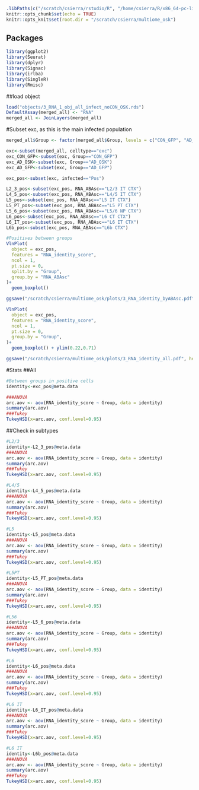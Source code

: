 
```r
.libPaths(c("/scratch/csierra/rstudio/R", "/home/csierra/R/x86_64-pc-linux-gnu-library/4.1"))
knitr::opts_chunk$set(echo = TRUE)
knitr::opts_knit$set(root.dir = "/scratch/csierra/multiome_osk")
```

## Packages
```r
library(ggplot2)
library(Seurat)
library(dplyr)
library(Signac)
library(irlba)
library(SingleR)
library(Rmisc)
```

##load object
```r
load("objects/3_RNA_1_obj_all_infect_noCON_OSK.rds")
DefaultAssay(merged_all) <- "RNA"
merged_all <- JoinLayers(merged_all)
```

#Subset exc, as this is the main infected population
```r
merged_all$Group <- factor(merged_all$Group, levels = c("CON_GFP", "AD_GFP", "AD_OSK"))

exc<-subset(merged_all, celltype=="exc")
exc_CON_GFP<-subset(exc, Group=="CON_GFP")
exc_AD_OSK<-subset(exc, Group=="AD_OSK")
exc_AD_GFP<-subset(exc, Group=="AD_GFP")

exc_pos<-subset(exc, infected=="Pos")

L2_3_pos<-subset(exc_pos, RNA_ABAsc=="L2/3 IT CTX")
L4_5_pos<-subset(exc_pos, RNA_ABAsc=="L4/5 IT CTX")
L5_pos<-subset(exc_pos, RNA_ABAsc=="L5 IT CTX")
L5_PT_pos<-subset(exc_pos, RNA_ABAsc=="L5 PT CTX")
L5_6_pos<-subset(exc_pos, RNA_ABAsc=="L5/6 NP CTX")
L6_pos<-subset(exc_pos, RNA_ABAsc=="L6 CT CTX")
L6_IT_pos<-subset(exc_pos, RNA_ABAsc=="L6 IT CTX")
L6b_pos<-subset(exc_pos, RNA_ABAsc=="L6b CTX")

```


```r
#Positives between groups
VlnPlot(
  object = exc_pos,
  features = "RNA_identity_score",
  ncol = 1,
  pt.size = 0,
  split.by = "Group",
  group.by = "RNA_ABAsc"
)+
  geom_boxplot()

ggsave("/scratch/csierra/multiome_osk/plots/3_RNA_identity_byABAsc.pdf", height = 10, width = 15, dpi=600)

VlnPlot(
  object = exc_pos,
  features = "RNA_identity_score",
  ncol = 1,
  pt.size = 0,
  group.by = "Group",
)+
  geom_boxplot() + ylim(0.22,0.71)

ggsave("/scratch/csierra/multiome_osk/plots/3_RNA_identity_all.pdf", height = 10, width = 5, dpi=600)
```

#Stats
##All
```r
#Between groups in positive cells 
identity<-exc_pos@meta.data

###ANOVA
arc.aov <- aov(RNA_identity_score ~ Group, data = identity)
summary(arc.aov)
###Tukey
TukeyHSD(x=arc.aov, conf.level=0.95)
```

##Check in subtypes
```r
#L2/3
identity<-L2_3_pos@meta.data
###ANOVA
arc.aov <- aov(RNA_identity_score ~ Group, data = identity)
summary(arc.aov)
###Tukey
TukeyHSD(x=arc.aov, conf.level=0.95)

#L4/5
identity<-L4_5_pos@meta.data
###ANOVA
arc.aov <- aov(RNA_identity_score ~ Group, data = identity)
summary(arc.aov)
###Tukey
TukeyHSD(x=arc.aov, conf.level=0.95)

#L5
identity<-L5_pos@meta.data
###ANOVA
arc.aov <- aov(RNA_identity_score ~ Group, data = identity)
summary(arc.aov)
###Tukey
TukeyHSD(x=arc.aov, conf.level=0.95)

#L5PT
identity<-L5_PT_pos@meta.data
###ANOVA
arc.aov <- aov(RNA_identity_score ~ Group, data = identity)
summary(arc.aov)
###Tukey
TukeyHSD(x=arc.aov, conf.level=0.95)

#L56
identity<-L5_6_pos@meta.data
###ANOVA
arc.aov <- aov(RNA_identity_score ~ Group, data = identity)
summary(arc.aov)
###Tukey
TukeyHSD(x=arc.aov, conf.level=0.95)

#L6
identity<-L6_pos@meta.data
###ANOVA
arc.aov <- aov(RNA_identity_score ~ Group, data = identity)
summary(arc.aov)
###Tukey
TukeyHSD(x=arc.aov, conf.level=0.95)

#L6 IT
identity<-L6_IT_pos@meta.data
###ANOVA
arc.aov <- aov(RNA_identity_score ~ Group, data = identity)
summary(arc.aov)
###Tukey
TukeyHSD(x=arc.aov, conf.level=0.95)

#L6 IT
identity<-L6b_pos@meta.data
###ANOVA
arc.aov <- aov(RNA_identity_score ~ Group, data = identity)
summary(arc.aov)
###Tukey
TukeyHSD(x=arc.aov, conf.level=0.95)
```